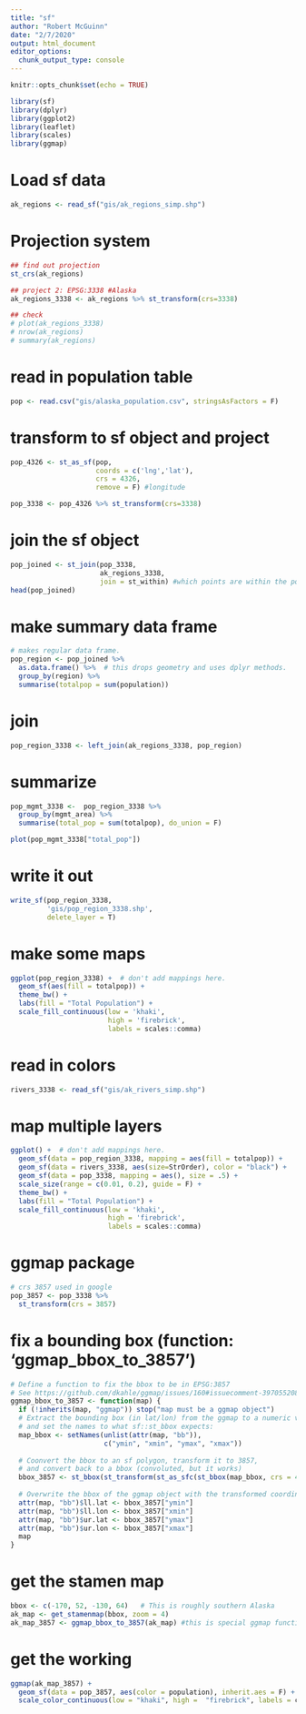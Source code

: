 ```yaml
---
title: "sf"
author: "Robert McGuinn"
date: "2/7/2020"
output: html_document
editor_options: 
  chunk_output_type: console
---
```


```r
knitr::opts_chunk$set(echo = TRUE)
```

```r

library(sf)
library(dplyr)
library(ggplot2)
library(leaflet)
library(scales)
library(ggmap)

```

# Load sf data

```r
ak_regions <- read_sf("gis/ak_regions_simp.shp")
```

# Projection system

```r
## find out projection
st_crs(ak_regions)

## project 2: EPSG:3338 #Alaska
ak_regions_3338 <- ak_regions %>% st_transform(crs=3338)

## check
# plot(ak_regions_3338)
# nrow(ak_regions)
# summary(ak_regions)
```

# read in population table

```r
pop <- read.csv("gis/alaska_population.csv", stringsAsFactors = F)

```

# transform to sf object and project

```r
pop_4326 <- st_as_sf(pop, 
                     coords = c('lng','lat'),
                     crs = 4326,
                     remove = F) #longitude 

pop_3338 <- pop_4326 %>% st_transform(crs=3338)

```

# join the sf object
 
```r
pop_joined <- st_join(pop_3338, 
                      ak_regions_3338, 
                      join = st_within) #which points are within the polyons. OR st_intersect
head(pop_joined) 

```

# make summary data frame

```r

# makes regular data frame.
pop_region <- pop_joined %>% 
  as.data.frame() %>%  # this drops geometry and uses dplyr methods.
  group_by(region) %>% 
  summarise(totalpop = sum(population))

```

# join

```r
pop_region_3338 <- left_join(ak_regions_3338, pop_region)

```

# summarize

```r
pop_mgmt_3338 <-  pop_region_3338 %>% 
  group_by(mgmt_area) %>% 
  summarise(total_pop = sum(totalpop), do_union = F)

plot(pop_mgmt_3338["total_pop"])

```
 
# write it out

```r
write_sf(pop_region_3338,
         'gis/pop_region_3338.shp', 
         delete_layer = T)

```

# make some maps

```r
ggplot(pop_region_3338) +  # don't add mappings here.
  geom_sf(aes(fill = totalpop)) +
  theme_bw() +
  labs(fill = "Total Population") +
  scale_fill_continuous(low = 'khaki',
                        high = 'firebrick',
                        labels = scales::comma)

```

# read in colors

```r
rivers_3338 <- read_sf("gis/ak_rivers_simp.shp")

```

# map multiple layers

```r
ggplot() +  # don't add mappings here.
  geom_sf(data = pop_region_3338, mapping = aes(fill = totalpop)) +
  geom_sf(data = rivers_3338, aes(size=StrOrder), color = "black") +
  geom_sf(data = pop_3338, mapping = aes(), size = .5) +
  scale_size(range = c(0.01, 0.2), guide = F) +
  theme_bw() +
  labs(fill = "Total Population") +
  scale_fill_continuous(low = 'khaki',
                        high = 'firebrick',
                        labels = scales::comma)

```

# ggmap package 

```r

# crs 3857 used in google
pop_3857 <- pop_3338 %>%
  st_transform(crs = 3857)

```

# fix a bounding box (function: 'ggmap_bbox_to_3857') 

```r

# Define a function to fix the bbox to be in EPSG:3857
# See https://github.com/dkahle/ggmap/issues/160#issuecomment-397055208
ggmap_bbox_to_3857 <- function(map) {
  if (!inherits(map, "ggmap")) stop("map must be a ggmap object")
  # Extract the bounding box (in lat/lon) from the ggmap to a numeric vector, 
  # and set the names to what sf::st_bbox expects:
  map_bbox <- setNames(unlist(attr(map, "bb")), 
                       c("ymin", "xmin", "ymax", "xmax"))
  
  # Coonvert the bbox to an sf polygon, transform it to 3857, 
  # and convert back to a bbox (convoluted, but it works)
  bbox_3857 <- st_bbox(st_transform(st_as_sfc(st_bbox(map_bbox, crs = 4326)), 3857))
  
  # Overwrite the bbox of the ggmap object with the transformed coordinates 
  attr(map, "bb")$ll.lat <- bbox_3857["ymin"]
  attr(map, "bb")$ll.lon <- bbox_3857["xmin"]
  attr(map, "bb")$ur.lat <- bbox_3857["ymax"]
  attr(map, "bb")$ur.lon <- bbox_3857["xmax"]
  map
}
```

# get the stamen map

```r

bbox <- c(-170, 52, -130, 64)   # This is roughly southern Alaska
ak_map <- get_stamenmap(bbox, zoom = 4)
ak_map_3857 <- ggmap_bbox_to_3857(ak_map) #this is special ggmap function

```

# get the working

```r

ggmap(ak_map_3857) + 
  geom_sf(data = pop_3857, aes(color = population), inherit.aes = F) +
  scale_color_continuous(low = "khaki", high =  "firebrick", labels = comma)

```



